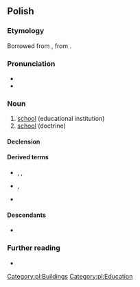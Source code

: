 {{also|szkołą}}
==Polish==
{{wikipedia|dab=szkoła|lang=pl|szkoła (oświata)}}

===Etymology===
Borrowed from {{bor|pl|la|schola}}, from {{der|pl|grc|σχολή}}.

===Pronunciation===
* {{pl-IPA}}
* {{audio|Pl-szkoła.ogg|audio|lang=pl}}

===Noun===
{{pl-noun|f|dim=szkółka}}

# [[school]] (educational institution)
# [[school]] (doctrine)

====Declension====
{{pl-decl-noun-f|szko|ł|genp=szkół}}

====Derived terms====
* {{qualifier|verbs}} {{l|pl|szkolić}}, {{l|pl|wyszkolić}}, {{l|pl|przeszkolić}}
* {{qualifier|nouns}} {{l|pl|szkolnictwo}}, {{l|pl|szkolenie}}
* {{qualifier|adjectives}} {{l|pl|szkolny}}

====Descendants====
* {{desctree|bor=1|ru|школа}}

===Further reading===
* {{R:PWN}}

[[Category:pl:Buildings]]
[[Category:pl:Education]]